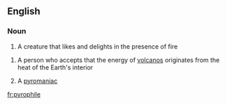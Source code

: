 ==English==

===Noun===
{{en-noun}}
# A creature that likes and delights in the presence of fire

#{{dated|rare}} A person who accepts that the energy of [[volcano]]s originates from the heat of the Earth's interior
# A [[pyromaniac]]

[[fr:pyrophile]]